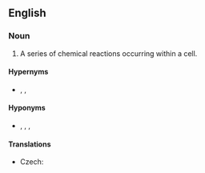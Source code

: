 ==English==
{{wikipedia}}

===Noun===
{{en-noun}}

# {{lb|en|physiology}} A series of chemical reactions occurring within a cell.

====Hypernyms====
* {{sense|physiology}} {{l|en|metabolism}}, {{l|en|anabolism}}, {{l|en|catabolism}}

====Hyponyms====
* {{sense|physiology}} {{l|en|cycle}}, {{l|en|synthesis}}, {{l|en|biosynthesis}}, {{l|en|interconversion}}

====Translations====
{{trans-top|series of chemical reactions}}
* Czech: {{t|cs|metabolická dráha|f}}
{{trans-mid}}
{{trans-bottom}}